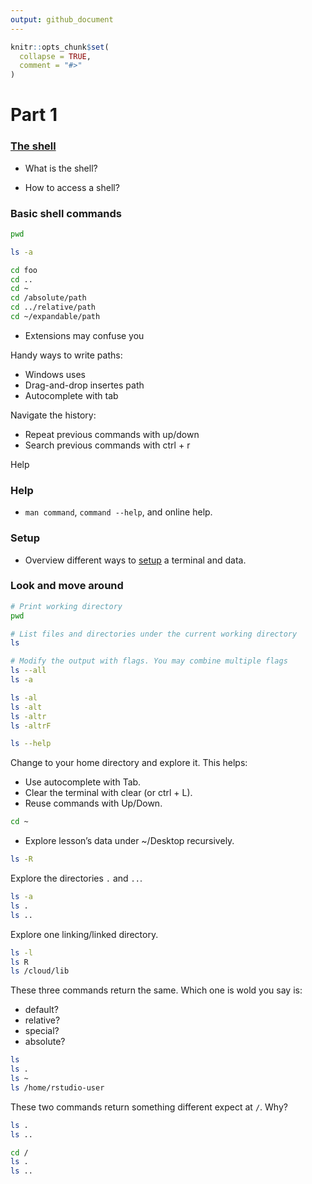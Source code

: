```yaml
---
output: github_document
---
```


```r
knitr::opts_chunk$set(
  collapse = TRUE,
  comment = "#>"
)
```

# Part 1


###  [The shell](https://happygitwithr.com/shell.html)

* What is the shell?

* How to access a shell?

### Basic shell commands

```bash
pwd

ls -a

cd foo
cd ..
cd ~
cd /absolute/path
cd ../relative/path
cd ~/expandable/path
```

* Extensions may confuse you

Handy ways to write paths:

* Windows uses \
* Drag-and-drop insertes path
* Autocomplete with tab

Navigate the history:

* Repeat previous commands with up/down
* Search previous commands with ctrl + r

Help

### Help

* `man command`, `command --help`, and online help.

### Setup

* Overview different ways to
[setup](https://github.com/2DegreesInvesting/ds.terminal#setup) a terminal and
data.

### Look and move around

```bash
# Print working directory
pwd

# List files and directories under the current working directory
ls

# Modify the output with flags. You may combine multiple flags
ls --all
ls -a

ls -al
ls -alt
ls -altr
ls -altrF

ls --help
```

Change to your home directory and explore it. This helps:

* Use autocomplete with Tab.
* Clear the terminal with clear (or ctrl + L).
* Reuse commands with Up/Down.

```bash
cd ~
```

* Explore lesson's data under ~/Desktop recursively.

```bash
ls -R
```

Explore the directories `.` and `..`.

```bash 
ls -a
ls .
ls ..
```

Explore one linking/linked directory.

```bash
ls -l
ls R
ls /cloud/lib
```

These three commands return the same. Which one is wold you say is:

* default?
* relative?
* special?
* absolute?

```bash
ls
ls .
ls ~
ls /home/rstudio-user
```

These two commands return something different expect at `/`. Why?

```bash
ls .
ls ..

cd /
ls .
ls ..
```
